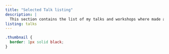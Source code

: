 ```yaml
---
title: "Selected Talk listing"
description: |
  This section contains the list of my talks and workshops where made available. Some outputs are missing. 
listing: talks
---
```


```css
.thumbnail {
  border: 1px solid black;
}
```


